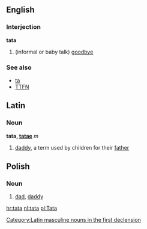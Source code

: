 ==English==
===Interjection===
'''tata'''
#(informal or baby talk) [[goodbye]]
===See also===
*[[ta]]
*[[TTFN]]
==Latin==
===Noun===
'''tata, [[Wiktionary Appendix:Latin first declension|tatae]]''' ''m''

#[[daddy]], a term used by children for their [[father]]

[[Category:Latin masculine nouns in the first declension]]

==Polish==
===Noun===
#[[dad]], [[daddy]]

[[hr:tata]]
[[nl:tata]]
[[pl:Tata]]